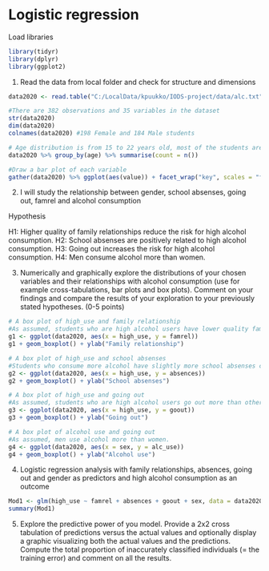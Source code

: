 # Logistic regression

Load libraries

```r

library(tidyr)
library(dplyr)
library(ggplot2)

```

1. Read the data from local folder and check for structure and dimensions

```r
data2020 <- read.table("C:/LocalData/kpuukko/IODS-project/data/alc.txt", sep="\t")

#There are 382 observations and 35 variables in the dataset
str(data2020)
dim(data2020)
colnames(data2020) #198 Female and 184 Male students

# Age distribution is from 15 to 22 years old, most of the students are 16 or 17 years old. 
data2020 %>% group_by(age) %>% summarise(count = n())

#Draw a bar plot of each variable
gather(data2020) %>% ggplot(aes(value)) + facet_wrap("key", scales = "free") + geom_bar()

```
2. I will study the relationship between gender, school absenses, going out, famrel and alcohol consumption

Hypothesis

H1: Higher quality of family relationships reduce the risk for high alcohol consumption. 
H2: School absenses are positively related to high alcohol consumption. 
H3: Going out increases the risk for high alcohol consumption.
H4: Men consume alcohol more than women. 

3. Numerically and graphically explore the distributions of your chosen variables and their relationships with alcohol consumption (use for example cross-tabulations, bar plots and box plots). Comment on your findings and compare the results of your exploration to your previously stated hypotheses. (0-5 points)

```r
# A box plot of high_use and family relationship
#As assumed, students who are high alcohol users have lower quality family relationships. 
g1 <- ggplot(data2020, aes(x = high_use, y = famrel))
g1 + geom_boxplot() + ylab("Family relationship")

# A box plot of high_use and school absenses
#Students who consume more alcohol have slightly more school absenses compared to students who are not high users. However, the differences between the groups appears really small. 
g2 <- ggplot(data2020, aes(x = high_use, y = absences))
g2 + geom_boxplot() + ylab("School absenses")

# A box plot of high_use and going out
#As assumed, students who are high alcohol users go out more than other students.  
g3 <- ggplot(data2020, aes(x = high_use, y = goout))
g3 + geom_boxplot() + ylab("Going out")

# A box plot of alcohol use and going out
#As assumed, men use alcohol more than women.  
g4 <- ggplot(data2020, aes(x = sex, y = alc_use))
g4 + geom_boxplot() + ylab("Alcohol use")
```
4. Logistic regression analysis with family relationships, absences, going out and gender as predictors and high alcohol consumption as an outcome 

```r

Mod1 <- glm(high_use ~ famrel + absences + goout + sex, data = data2020, family = "binomial")
summary(Mod1)

```
5. Explore the predictive power of you model. Provide a 2x2 cross tabulation of predictions versus the actual values and optionally display a graphic visualizing both the actual values and the predictions. Compute the total proportion of inaccurately classified individuals (= the training error) and comment on all the results. 

```r

```
 
